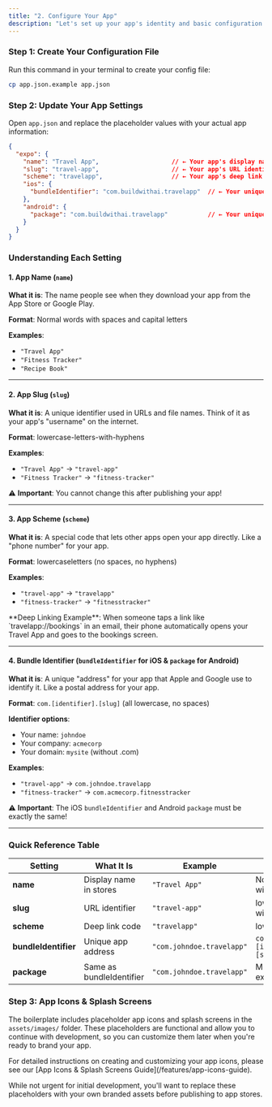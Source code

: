 ```yaml
---
title: "2. Configure Your App"
description: "Let's set up your app's identity and basic configuration."
---
```


### Step 1: Create Your Configuration File

Run this command in your terminal to create your config file:

```bash
cp app.json.example app.json
```

### Step 2: Update Your App Settings

Open `app.json` and replace the placeholder values with your actual app information:

```json
{
  "expo": {
    "name": "Travel App",                    // ← Your app's display name
    "slug": "travel-app",                    // ← Your app's URL identifier
    "scheme": "travelapp",                   // ← Your app's deep link scheme
    "ios": {
      "bundleIdentifier": "com.buildwithai.travelapp"  // ← Your unique iOS ID
    },
    "android": {
      "package": "com.buildwithai.travelapp"           // ← Your unique Android ID
    }
  }
}
```

### Understanding Each Setting

#### 1. **App Name** (`name`)
**What it is**: The name people see when they download your app from the App Store or Google Play.

**Format**: Normal words with spaces and capital letters

**Examples**:
- `"Travel App"`
- `"Fitness Tracker"`
- `"Recipe Book"`

---

#### 2. **App Slug** (`slug`)
**What it is**: A unique identifier used in URLs and file names. Think of it as your app's "username" on the internet.

**Format**: lowercase-letters-with-hyphens

**Examples**:
- `"Travel App"` → `"travel-app"`
- `"Fitness Tracker"` → `"fitness-tracker"`

⚠️ **Important**: You cannot change this after publishing your app!

---

#### 3. **App Scheme** (`scheme`)
**What it is**: A special code that lets other apps open your app directly. Like a "phone number" for your app.

**Format**: lowercaseletters (no spaces, no hyphens)

**Examples**:
- `"travel-app"` → `"travelapp"`
- `"fitness-tracker"` → `"fitnesstracker"`

<Info>
**Deep Linking Example**: When someone taps a link like `travelapp://bookings` in an email, their phone automatically opens your Travel App and goes to the bookings screen.
</Info>

---

#### 4. **Bundle Identifier** (`bundleIdentifier` for iOS & `package` for Android)
**What it is**: A unique "address" for your app that Apple and Google use to identify it. Like a postal address for your app.

**Format**: `com.[identifier].[slug]` (all lowercase, no spaces)

**Identifier options**:
- Your name: `johndoe`
- Your company: `acmecorp`
- Your domain: `mysite` (without .com)

**Examples**:
- `"travel-app"` → `com.johndoe.travelapp`
- `"fitness-tracker"` → `com.acmecorp.fitnesstracker`

⚠️ **Important**: The iOS `bundleIdentifier` and Android `package` must be exactly the same!

---

### Quick Reference Table

| Setting | What It Is | Example | Format |
|---------|------------|---------|--------|
| **name** | Display name in stores | `"Travel App"` | Normal words with spaces |
| **slug** | URL identifier | `"travel-app"` | lowercase-with-hyphens |
| **scheme** | Deep link code | `"travelapp"` | lowercaseletters |
| **bundleIdentifier** | Unique app address | `"com.johndoe.travelapp"` | `com.[identifier].[slug]` |
| **package** | Same as bundleIdentifier | `"com.johndoe.travelapp"` | Must match exactly |

### Step 3: App Icons & Splash Screens

The boilerplate includes placeholder app icons and splash screens in the `assets/images/` folder. These placeholders are functional and allow you to continue with development, so you can customize them later when you're ready to brand your app.

<Info>
  For detailed instructions on creating and customizing your app icons, please see our [App Icons & Splash Screens Guide](/features/app-icons-guide).
</Info>

While not urgent for initial development, you'll want to replace these placeholders with your own branded assets before publishing to app stores.


